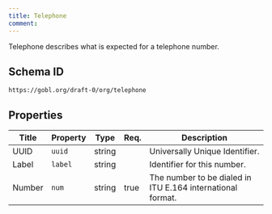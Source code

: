 ```yaml
---
title: Telephone
comment: 
---
```


Telephone describes what is expected for a telephone number.

## Schema ID

`https://gobl.org/draft-0/org/telephone`

## Properties

| Title  | Property | Type   | Req. | Description                                                |
|--------|----------|--------|------|------------------------------------------------------------|
| UUID   | `uuid`   | string |      | Universally Unique Identifier.                             |
| Label  | `label`  | string |      | Identifier for this number.                                |
| Number | `num`    | string | true | The number to be dialed in ITU E.164 international format. |

